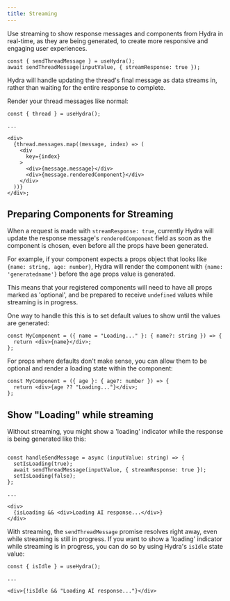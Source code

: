 ```yaml
---
title: Streaming
---
```


Use streaming to show response messages and components from Hydra in real-time, as they are being generated, to create more responsive and engaging user experiences.

```tsx
const { sendThreadMessage } = useHydra();
await sendThreadMessage(inputValue, { streamResponse: true });
```

Hydra will handle updating the thread's final message as data streams in, rather than waiting for the entire response to complete.

Render your thread messages like normal:

```tsx
const { thread } = useHydra();

...

<div>
  {thread.messages.map((message, index) => (
    <div
      key={index}
    >
      <div>{message.message}</div>
      <div>{message.renderedComponent}</div>
    </div>
  ))}
</div>;
```

## Preparing Components for Streaming

When a request is made with `streamResponse: true`, currently Hydra will update the response message's `renderedComponent` field as soon as the component is chosen, even before all the props have been generated.

For example, if your component expects a props object that looks like `{name: string, age: number}`, Hydra will render the component with `{name: 'generatedname'}` before the age props value is generated.

This means that your registered components will need to have all props marked as 'optional', and be prepared to receive `undefined` values while streaming is in progress.

One way to handle this this is to set default values to show until the values are generated:

```tsx
const MyComponent = ({ name = "Loading..." }: { name?: string }) => {
  return <div>{name}</div>;
};
```

For props where defaults don't make sense, you can allow them to be optional and render a loading state within the component:

```tsx
const MyComponent = ({ age }: { age?: number }) => {
  return <div>{age ?? "Loading..."}</div>;
};
```

## Show "Loading" while streaming

Without streaming, you might show a 'loading' indicator while the response is being generated like this:

```tsx

const handleSendMessage = async (inputValue: string) => {
  setIsLoading(true);
  await sendThreadMessage(inputValue, { streamResponse: true });
  setIsLoading(false);
};

...

<div>
  {isLoading && <div>Loading AI response...</div>}
</div>
```

With streaming, the `sendThreadMessage` promise resolves right away, even while streaming is still in progress. If you want to show a 'loading' indicator while streaming is in progress, you can do so by using Hydra's `isIdle` state value:

```tsx
const { isIdle } = useHydra();

...

<div>{!isIdle && "Loading AI response..."}</div>
```
